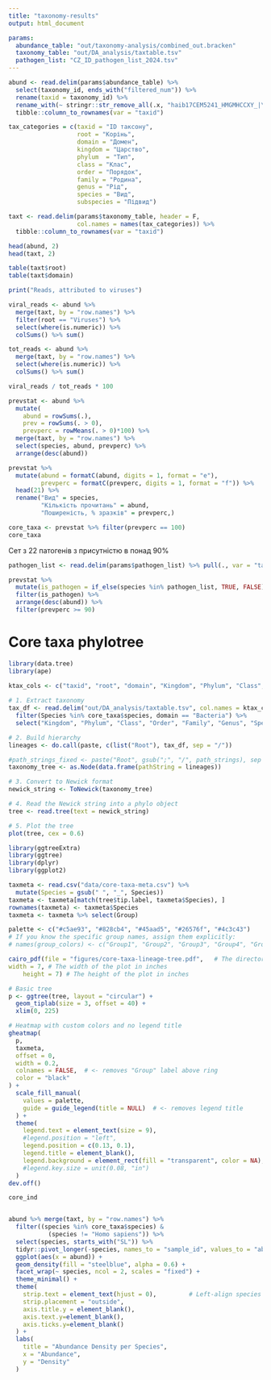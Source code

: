 ```yaml
---
title: "taxonomy-results"
output: html_document

params:
  abundance_table: "out/taxonomy-analysis/combined_out.bracken"
  taxonomy_table: "out/DA_analysis/taxtable.tsv"
  pathogen_list: "CZ_ID_pathogen_list_2024.tsv"
---
```


```r
abund <- read.delim(params$abundance_table) %>%
  select(taxonomy_id, ends_with("filtered_num")) %>% 
  rename(taxid = taxonomy_id) %>% 
  rename_with(~ stringr::str_remove_all(.x, "haib17CEM5241_HMGMHCCXY_|\\.out\\.bracken\\.filtered_num$")) %>% 
  tibble::column_to_rownames(var = "taxid")

tax_categories = c(taxid = "ID таксону",
                   root = "Корінь",
                   domain = "Домен",
                   kingdom = "Царство",
                   phylum  = "Тип",
                   class = "Клас",
                   order = "Порядок",
                   family = "Родина",
                   genus = "Рід",
                   species = "Вид",
                   subspecies = "Підвид")

taxt <- read.delim(params$taxonomy_table, header = F,
                   col.names = names(tax_categories)) %>% 
  tibble::column_to_rownames(var = "taxid")

head(abund, 2)
head(taxt, 2)
```


```r
table(taxt$root)
table(taxt$domain)
```

```r
print("Reads, attributed to viruses")

viral_reads <- abund %>%
  merge(taxt, by = "row.names") %>%
  filter(root == "Viruses") %>% 
  select(where(is.numeric)) %>% 
  colSums() %>% sum()

tot_reads <- abund %>%
  merge(taxt, by = "row.names") %>%
  select(where(is.numeric)) %>% 
  colSums() %>% sum()

viral_reads / tot_reads * 100
```

```r
prevstat <- abund %>%
  mutate(
    abund = rowSums(.),
    prev = rowSums(. > 0),
    prevperc = rowMeans(. > 0)*100) %>%
  merge(taxt, by = "row.names") %>% 
  select(species, abund, prevperc) %>% 
  arrange(desc(abund)) 

prevstat %>% 
  mutate(abund = formatC(abund, digits = 1, format = "e"),
         prevperc = formatC(prevperc, digits = 1, format = "f")) %>% 
  head(21) %>% 
  rename("Вид" = species,
         "Кількість прочитань" = abund,
         "Поширеність, % зразків" = prevperc,)
```

```r
core_taxa <- prevstat %>% filter(prevperc == 100)
core_taxa
``` 

Сет з 22 патогенів з присутністю в понад 90%
```r
pathogen_list <- read.delim(params$pathogen_list) %>% pull(., var = "taxon_name") %>% unique()

prevstat %>% 
  mutate(is_pathogen = if_else(species %in% pathogen_list, TRUE, FALSE)) %>% 
  filter(is_pathogen) %>% 
  arrange(desc(abund)) %>% 
  filter(prevperc >= 90)
```
# Core taxa phylotree

```r
library(data.tree)
library(ape)

ktax_cols <- c("taxid", "root", "domain", "Kingdom", "Phylum", "Class", "Order", "Family", "Genus", "Species", "Subspecies")
                   
# 1. Extract taxonomy
tax_df <- read.delim("out/DA_analysis/taxtable.tsv", col.names = ktax_cols, header = F) %>%
  filter(Species %in% core_taxa$species, domain == "Bacteria") %>% 
  select("Kingdom", "Phylum", "Class", "Order", "Family", "Genus", "Species")

# 2. Build hierarchy
lineages <- do.call(paste, c(list("Root"), tax_df, sep = "/"))

#path_strings_fixed <- paste("Root", gsub(";", "/", path_strings), sep = "/")
taxonomy_tree <- as.Node(data.frame(pathString = lineages))

# 3. Convert to Newick format
newick_string <- ToNewick(taxonomy_tree)

# 4. Read the Newick string into a phylo object
tree <- read.tree(text = newick_string)

# 5. Plot the tree
plot(tree, cex = 0.6)
```
```r
library(ggtreeExtra)
library(ggtree)
library(dplyr)
library(ggplot2)

taxmeta <- read.csv("data/core-taxa-meta.csv") %>% 
  mutate(Species = gsub(" ", "_", Species))
taxmeta <- taxmeta[match(tree$tip.label, taxmeta$Species), ]
rownames(taxmeta) <- taxmeta$Species
taxmeta <- taxmeta %>% select(Group)

palette <- c("#c5ae93", "#828cb4", "#45aad5", "#26576f", "#4c3c43")
# If you know the specific group names, assign them explicitly:
# names(group_colors) <- c("Group1", "Group2", "Group3", "Group4", "Group5")
```

```r
cairo_pdf(file = "figures/core-taxa-lineage-tree.pdf",   # The directory you want to save the file in
width = 7, # The width of the plot in inches
    height = 7) # The height of the plot in inches

# Basic tree
p <- ggtree(tree, layout = "circular") +
  geom_tiplab(size = 3, offset = 40) +
  xlim(0, 225)

# Heatmap with custom colors and no legend title
gheatmap(
  p,
  taxmeta,
  offset = 0,
  width = 0.2,
  colnames = FALSE,  # <- removes "Group" label above ring
  color = "black"
) +
  scale_fill_manual(
    values = palette,
    guide = guide_legend(title = NULL)  # <- removes legend title
  ) +
  theme(
    legend.text = element_text(size = 9),
    #legend.position = "left",
    legend.position = c(0.13, 0.1),
    legend.title = element_blank(),
    legend.background = element_rect(fill = "transparent", color = NA),
    #legend.key.size = unit(0.08, "in")
  )
dev.off()
```

```r
core_ind


abund %>% merge(taxt, by = "row.names") %>% 
  filter((species %in% core_taxa$species) &
           (species != "Homo sapiens")) %>% 
  select(species, starts_with("SL")) %>% 
  tidyr::pivot_longer(-species, names_to = "sample_id", values_to = "abund") %>% 
  ggplot(aes(x = abund)) +
  geom_density(fill = "steelblue", alpha = 0.6) +
  facet_wrap(~ species, ncol = 2, scales = "fixed") +
  theme_minimal() +
  theme(
    strip.text = element_text(hjust = 0),         # Left-align species labels
    strip.placement = "outside",
    axis.title.y = element_blank(),
    axis.text.y=element_blank(),
    axis.ticks.y=element_blank()
  ) +
  labs(
    title = "Abundance Density per Species",
    x = "Abundance",
    y = "Density"
  )

  
  
```




